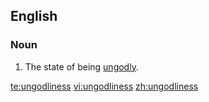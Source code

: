 ==English==
===Noun===
{{en-noun|-}}
# The state of being [[ungodly]].

[[te:ungodliness]]
[[vi:ungodliness]]
[[zh:ungodliness]]